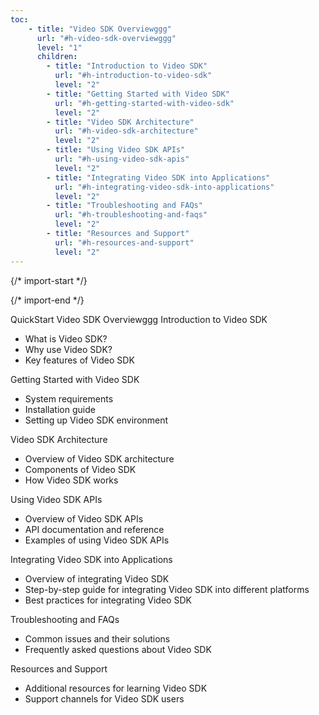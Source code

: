```yaml
---
toc: 
    - title: "Video SDK Overviewggg"
      url: "#h-video-sdk-overviewggg"
      level: "1"
      children:
        - title: "Introduction to Video SDK"
          url: "#h-introduction-to-video-sdk"
          level: "2"
        - title: "Getting Started with Video SDK"
          url: "#h-getting-started-with-video-sdk"
          level: "2"
        - title: "Video SDK Architecture"
          url: "#h-video-sdk-architecture"
          level: "2"
        - title: "Using Video SDK APIs"
          url: "#h-using-video-sdk-apis"
          level: "2"
        - title: "Integrating Video SDK into Applications"
          url: "#h-integrating-video-sdk-into-applications"
          level: "2"
        - title: "Troubleshooting and FAQs"
          url: "#h-troubleshooting-and-faqs"
          level: "2"
        - title: "Resources and Support"
          url: "#h-resources-and-support"
          level: "2"
---
```


{/* import-start */}
  
{/* import-end */}
   
<STitle>
QuickStart
</STitle>

<SH level="1" id="h-video-sdk-overviewggg">
Video SDK Overviewggg
</SH>


<SH level="2" id="h-introduction-to-video-sdk">
Introduction to Video SDK
</SH>


* What is Video SDK?
* Why use Video SDK?
* Key features of Video SDK

<SH level="2" id="h-getting-started-with-video-sdk">
Getting Started with Video SDK
</SH>


* System requirements
* Installation guide
* Setting up Video SDK environment

<SH level="2" id="h-video-sdk-architecture">
Video SDK Architecture
</SH>


* Overview of Video SDK architecture
* Components of Video SDK
* How Video SDK works

<SH level="2" id="h-using-video-sdk-apis">
Using Video SDK APIs
</SH>


* Overview of Video SDK APIs
* API documentation and reference
* Examples of using Video SDK APIs

<SH level="2" id="h-integrating-video-sdk-into-applications">
Integrating Video SDK into Applications
</SH>


* Overview of integrating Video SDK
* Step-by-step guide for integrating Video SDK into different platforms
* Best practices for integrating Video SDK

<SH level="2" id="h-troubleshooting-and-faqs">
Troubleshooting and FAQs
</SH>


* Common issues and their solutions
* Frequently asked questions about Video SDK

<SH level="2" id="h-resources-and-support">
Resources and Support
</SH>


* Additional resources for learning Video SDK
* Support channels for Video SDK users
